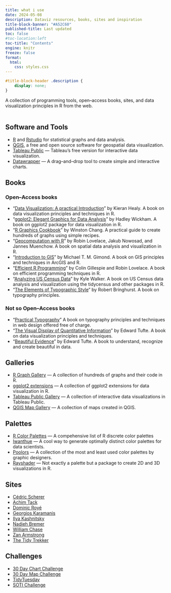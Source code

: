 ```yaml
---
title: what i use
date: 2024-05-08
description: Dataviz resources, books, sites and inspiration
title-block-banner: "#A52C60"
published-title: Last updated
toc: false
#toc-location:left
toc-title: "Contents"
engine: knitr
freeze: false
format:
  html:
    css: styles.css
---
```


```css
#title-block-header .description {
    display: none;
}
```

A collection of programming tools, open–access books, sites, and data visualization principles in R from the web.
<br>
<br>

## Software and Tools

+ [R](https://www.r-project.org/) and [Rstudio](https://www.rstudio.com/) for statistical graphs and data analysis.
+ [QGIS](https://qgis.org/en/site/), a free and open source software for geospatial data visualization.
+ [Tableau Public](https://public.tableau.com/app/discover) — Tableau's free version for interactive data visualization.
+ [Datawrapper](https://www.datawrapper.de/) — A drag–and–drop tool to create simple and interactive charts.

## Books

### Open–Access books

+ “[Data Visualization: A practical Introduction](https://socviz.co/)” by Kieran Healy. A book on data visualization principles and techniques in R.
+ “[ggplot2: Elegant Graphics for Data Analysis](https://ggplot2-book.org/)” by Hadley Wickham. A book on ggplot2 package for data visualization in R.
+ “[R Graphics Cookbook](https://r-graphics.org/)” by Winston Chang. A practical guide to create hundreds of graphs using simple recipes.
+ “[Geocomputation with R](https://r.geocompx.org/)” by Robin Lovelace, Jakub Nowosad, and Jannes Muenchow. A book on spatial data analysis and visualization in R.
+ “[Introduction to GIS](https://mgimond.github.io/Spatial/index.html)” by Michael T. M. Gimond. A book on GIS principles and techniques in ArcGIS and R.
+ “[Efficient R Programming](https://bookdown.org/csgillespie/efficientR/)” by Colin Gillespie and Robin Lovelace. A book on efficient programming techniques in R.
+ “[Analyzing US Census Data](https://walker-data.com/census-r/)” by Kyle Walker. A book on US Census data analysis and visualization using the tidycensus and other packages in R.
+ “[The Elements of Typographic Style](https://readings.design/PDF/the_elements_of_typographic_style.pdf)” by Robert Bringhurst. A book on typography principles.

### Not so Open–Access books

+ “[Practical Typography](https://practicaltypography.com/)” A book on typography principles and techniques in web design offered free of charge.
+ “[The Visual Display of Quantitative Information](https://www.edwardtufte.com/tufte/books_vdqi)” by Edward Tufte. A book on data visualization principles and techniques.
+ “[Beautiful Evidence](https://www.edwardtufte.com/tufte/books_be)” by Edward Tufte. A book to understand, recognize and create beautiful in data.

## Galleries

+ [R Graph Gallery](https://www.r-graph-gallery.com/) — A collection of hundreds of graphs and their code in R.
+ [ggplot2 extensions](https://exts.ggplot2.tidyverse.org/gallery/) — A collection of ggplot2 extensions for data visualization in R.
+ [Tableau Public Gallery](https://public.tableau.com/en-us/s/gallery) — A collection of interactive data visualizations in Tableau Public.
+ [QGIS Map Gallery](https://www.flickr.com/groups/qgis/pool/with/53556449482) — A collection of maps created in QGIS.

## Palettes

+ [R Color Palettes](https://emilhvitfeldt.github.io/r-color-palettes/) — A compehensive list of R discrete color palettes
+ [Iwanthue](https://medialab.github.io/iwanthue/) — A cool way to generate optimally distinct color palettes for data scientists.
+ [Poolors](https://poolors.com/) — A collection of the most and least used color palettes by graphic designers.
+ [Rayshader](https://www.rayshader.com/) — Not exactly a palette but a package to create 2D and 3D visualizations in R.

## Sites

+ [Cédric Scherer](https://www.cedricscherer.com/)
+ [Achim Tack](https://www.achim-tack.org/)
+ [Dominic Royé](https://dominicroye.github.io/en/)
+ [Georgios Karamanis](https://karaman.is/)
+ [Ilya Kashnitsky](https://ikashnitsky.phd/)
+ [Nadieh Bremer](https://www.visualcinnamon.com/)
+ [William Chase](https://www.williamrchase.com/)
+ [Zan Armstrong](https://zanarmstrong.com/)
+ [The Tidy Trekker](https://thetidytrekker.com/)

## Challenges

+ [30 Day Chart Challenge](https://twitter.com/30daychartchall?lang=en)
+ [30 Day Map Challenge](https://30daymapchallenge.com/)
+ [TidyTuesday](https://github.com/rfordatascience/tidytuesday)
+ [SOTI Challenge](https://www.datavisualizationsociety.org/soti-challenge-2023)

